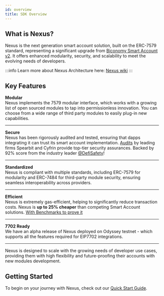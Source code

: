 ```yaml
---
id: overview
title: SDK Overview
---
```


## What is Nexus?
Nexus is the next generation smart account solution, built on the ERC-7579 standard, representing a significant upgrade from [Biconomy Smart Account v2](/smartAccountsV2/quickstart-react). It offers enhanced modularity, security, and scalability to meet the evolving needs of developers.

:::info
Learn more about Nexus Architecture here: [Nexus wiki](https://github.com/bcnmy/nexus/wiki)
:::

## Key Features
**Modular** <br/>
Nexus implements the 7579 modular interface, which works with a growing list of open sourced modules to tap into permissionless innovation. You can choose from a wide range of third party modules to easily plug-in new capabilities.

---

**Secure** <br/>
Nexus has been rigorously audited and tested, ensuring that dapps integrating it can trust its smart account implementation. [Audits](/contractsAndAudits) by leading firms Spearbit and Cyfrin provide top-tier security assurances. Backed by 92% score from the industry leader [@DefiSafety](https://www.defisafety.com/app/pqrs/603)!

---

**Standardized** <br/>
Nexus is compliant with multiple standards, including ERC-7579 for modularity and ERC-7484 for third-party module security, ensuring seamless interoperability across providers.

---

**Efficient** <br/>
Nexus is extremely gas-efficient, helping to significantly reduce transaction costs. Nexus is **up to 25% cheaper**
than competing Smart Account solutions. [With Benchmarks to prove it](https://github.com/bcnmy/aa-benchmarks)

---

**7702 Ready** <br/>
We have an alpha release of Nexus deployed on Odyssey testnet - which supports all the features required for EIP7702
integrations. 

---

Nexus is designed to scale with the growing needs of developer use cases, providing them with high flexibility and future-proofing their accounts with new modules development.

## Getting Started
To begin on your journey with Nexus, check out our [Quick Start Guide](/tutorials/quickstart).

